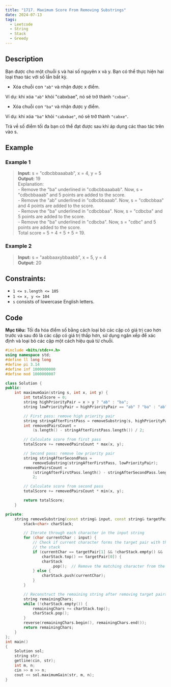 ```yaml
---
title: "1717. Maximum Score From Removing Substrings"
date: 2024-07-13
tags: 
  - Leetcode
  - String
  - Stack
  - Greedy
---
```


## Description

Bạn được cho một chuỗi s và hai số nguyên x và y. Bạn có thể thực hiện hai loại thao tác với số lần bất kỳ.

- Xóa chuỗi con `"ab"` và nhận được x điểm.

Ví dụ: khi xóa `"ab"` khỏi "cabxbae", nó sẽ trở thành `"cxbae"`.

- Xóa chuỗi con `"ba"` và nhận được y điểm.

Ví dụ: khi xóa `"ba"` khỏi `"cabxbae"`, nó sẽ trở thành `"cabxe"`.

Trả về số điểm tối đa bạn có thể đạt được sau khi áp dụng các thao tác trên vào s.

## Example

### Example 1

> **Input:** s = "cdbcbbaaabab", x = 4, y = 5
<br/> **Output:** 19
<br/> Explanation:
<br/> - Remove the "ba" underlined in "cdbcbbaaabab". Now, s = "cdbcbbaaab" and 5 points are added to the score.
<br/> - Remove the "ab" underlined in "cdbcbbaaab". Now, s = "cdbcbbaa" and 4 points are added to the score.
<br/> - Remove the "ba" underlined in "cdbcbbaa". Now, s = "cdbcba" and 5 points are added to the score.
<br/> - Remove the "ba" underlined in "cdbcba". Now, s = "cdbc" and 5 points are added to the score.
<br/> Total score = 5 + 4 + 5 + 5 = 19.

### Example 2

> **Input:** s = "aabbaaxybbaabb", x = 5, y = 4
<br/> **Output:** 20

## Constraints:
- `1 <= s.length <= 105`
- `1 <= x, y <= 104`
- `s` consists of lowercase English letters.

## Code

**Mục tiêu:** Tối đa hóa điểm số bằng cách loại bỏ các cặp có giá trị cao hơn trước và sau đó là các cặp có giá trị thấp hơn, 
sử dụng ngăn xếp để xác định và loại bỏ các cặp một cách hiệu quả từ chuỗi.

```c++
#include <bits/stdc++.h>
using namespace std;
#define ll long long
#define pi 3.14
#define inf 1000000000
#define mod 1000000007

class Solution {
public:
    int maximumGain(string s, int x, int y) {
        int totalScore = 0;
        string highPriorityPair = x > y ? "ab" : "ba";
        string lowPriorityPair = highPriorityPair == "ab" ? "ba" : "ab";

        // First pass: remove high priority pair
        string stringAfterFirstPass = removeSubstring(s, highPriorityPair);
        int removedPairsCount =
            (s.length() - stringAfterFirstPass.length()) / 2;

        // Calculate score from first pass
        totalScore += removedPairsCount * max(x, y);

        // Second pass: remove low priority pair
        string stringAfterSecondPass =
            removeSubstring(stringAfterFirstPass, lowPriorityPair);
        removedPairsCount =
            (stringAfterFirstPass.length() - stringAfterSecondPass.length()) /
            2;

        // Calculate score from second pass
        totalScore += removedPairsCount * min(x, y);

        return totalScore;
    }

private:
    string removeSubstring(const string& input, const string& targetPair) {
        stack<char> charStack;

        // Iterate through each character in the input string
        for (char currentChar : input) {
            // Check if current character forms the target pair with the top of
            // the stack
            if (currentChar == targetPair[1] && !charStack.empty() &&
                charStack.top() == targetPair[0]) {
                charStack
                    .pop();  // Remove the matching character from the stack
            } else {
                charStack.push(currentChar);
            }
        }

        // Reconstruct the remaining string after removing target pairs
        string remainingChars;
        while (!charStack.empty()) {
            remainingChars += charStack.top();
            charStack.pop();
        }
        reverse(remainingChars.begin(), remainingChars.end());
        return remainingChars;
    }
};
int main()
{
	Solution sol;
	string str;
	getline(cin, str);
	int m, n;
	cin >> m >> n;
	cout << sol.maximumGain(str, m, n);
}
```